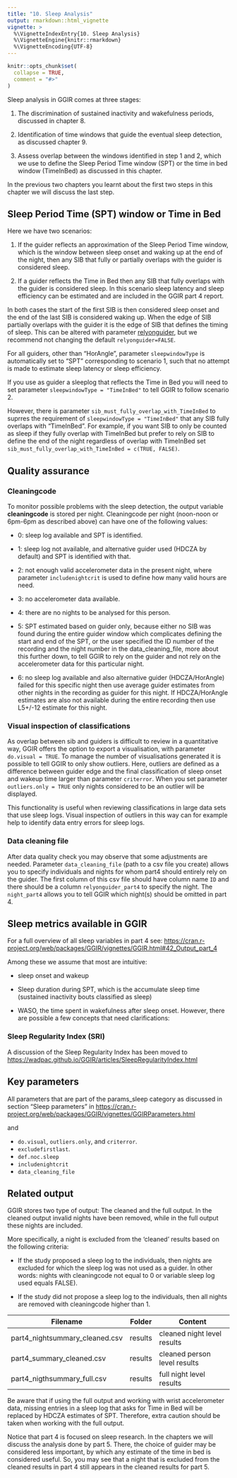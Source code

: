 ```yaml
---
title: "10. Sleep Analysis"
output: rmarkdown::html_vignette
vignette: >
  %\VignetteIndexEntry{10. Sleep Analysis}
  %\VignetteEngine{knitr::rmarkdown}
  %\VignetteEncoding{UTF-8}
---
```


```r
knitr::opts_chunk$set(
  collapse = TRUE,
  comment = "#>"
)
```

Sleep analysis in GGIR comes at three stages:

1.  The discrimination of sustained inactivity and wakefulness periods, discussed in chapter 8.

2.  Identification of time windows that guide the eventual sleep detection, as discussed chapter 9.

3.  Assess overlap between the windows identified in step 1 and 2, which we use to define the Sleep Period Time window (SPT) or the time in bed window (TimeInBed) as discussed in this chapter.

In the previous two chapters you learnt about the first two steps in this chapter we will discuss the last step.

## Sleep Period Time (SPT) window or Time in Bed

Here we have two scenarios:

1.  If the guider reflects an approximation of the Sleep Period Time window, which is the window between sleep onset and waking up at the end of the night, then any SIB that fully or partially overlaps with the guider is considered sleep.

2.  If a guider reflects the Time in Bed then any SIB that fully overlaps with the guider is considered sleep. In this scenario sleep latency and sleep efficiency can be estimated and are included in the GGIR part 4 report. 

In both cases the start of the first SIB is then considered sleep onset and the end of the last SIB is considered waking up. When the edge of SIB partially overlaps with the guider it is the edge of SIB that defines the timing of sleep. This can be altered with parameter [relyonguider](https://wadpac.github.io/GGIR/articles/GGIRParameters.html?q=relyonguider#relyonguider), but we recommend not changing the default `relyonguider=FALSE`.

For all guiders, other than "HorAngle", parameter `sleepwindowType` is automatically set to "SPT" corresponding to scenario 1, such that no attempt is made to estimate sleep latency or sleep efficiency. 

If you use as guider a sleeplog that reflects the Time in Bed you will need to set parameter `sleepwindowType = "TimeInBed"` to tell GGIR to follow scenario 2.

However, there is parameter `sib_must_fully_overlap_with_TimeInBed` to suprres the requirement
of `sleepwindowType = "TimeInBed"` that any SIB fully overlaps with "TimeInBed". For example, if you
want SIB to only be counted as sleep if they fully overlap with TimeInBed but prefer to rely on SIB to define the end of the night regardless of overlap with TimeInBed set `sib_must_fully_overlap_with_TimeInBed = c(TRUE, FALSE)`.

## Quality assurance

### Cleaningcode

To monitor possible problems with the sleep detection, the output variable **cleaningcode** is stored per night. Cleaningcode per night (noon-noon or 6pm-6pm as described above) can have one of the following values:

- 0: sleep log available and SPT is identified.

- 1: sleep log not available, and alternative guider used (HDCZA by default) and SPT is identified with that.

- 2: not enough valid accelerometer data in the present night, where parameter `includenightcrit` is used to define how many valid hours are need.

- 3: no accelerometer data available.

- 4: there are no nights to be analysed for this person.

- 5: SPT estimated based on guider only, because either no SIB was found during the entire guider window which complicates defining the start and end of the SPT, or the user specified the ID number of the recording and the night number in the data_cleaning_file, more about this further down, to tell GGIR to rely on the guider and not rely on the accelerometer data for this particular night.

- 6: no sleep log available and also alternative guider (HDCZA/HorAngle) failed for this specific night then use average guider estimates from other nights in the recording as guider for this night. If HDCZA/HorAngle estimates are also not available during the entire recording then use L5+/-12 estimate for this night.

### Visual inspection of classifications

As overlap between sib and guiders is difficult to review in a quantitative way, GGIR offers the option to export a visualisation, with parameter `do.visual = TRUE`. To manage the number of visualisations generated it is possible to tell GGIR to only show outliers. Here, outliers are defined as a difference between guider edge and the final classification of sleep onset and wakeup time larger than parameter `criterror`. When you set parameter `outliers.only = TRUE` only nights considered to be an outlier will be displayed. 

This functionality is useful when reviewing classifications in large data sets that use sleep logs. Visual inspection of outliers in this way can for example help to identify data entry errors for sleep logs.

### Data cleaning file

After data quality check you may observe that some adjustments are needed. Parameter `data_cleaning_file` (path to a csv file you create) allows you to specify individuals and nights for whom part4 should entirely rely on the guider. The first column of this csv file should have column name `ID` and there should be a column `relyonguider_part4` to specify the night. The `night_part4` allows you to tell GGIR which night(s) should be omitted in part 4.

## Sleep metrics available in GGIR

For a full overview of all sleep variables in part 4 see: <https://cran.r-project.org/web/packages/GGIR/vignettes/GGIR.html#42_Output_part_4>

Among these we assume that most are intuitive: 

- sleep onset and wakeup 

- Sleep duration during SPT, which is the accumulate sleep time (sustained inactivity bouts classified as sleep) 

- WASO, the time spent in wakefulness after sleep onset. However, there are possible a few concepts that need clarifications:

### Sleep Regularity Index (SRI)

A discussion of the Sleep Regularity Index has been moved to 
<https://wadpac.github.io/GGIR/articles/SleepRegularityIndex.html>

## Key parameters

All parameters that are part of the params_sleep category as discussed in section "Sleep parameters" in <https://cran.r-project.org/web/packages/GGIR/vignettes/GGIRParameters.html> 

and 

- `do.visual`, `outliers.only`, and `criterror`. 
- `excludefirstlast`. 
- `def.noc.sleep` 
- `includenightcrit` 
- `data_cleaning_file`

## Related output

GGIR stores two type of output: The cleaned and the full output. In the cleaned output invalid nights have been removed, while in the full output these nights are included. 

More specifically, a night is excluded from the 'cleaned' results based on the following criteria: 

- If the study proposed a sleep log to the individuals, then nights are excluded for which the sleep log was not used as a guider. In other words: nights with cleaningcode not equal to 0 or variable sleep log used equals FALSE). 

- If the study did not propose a sleep log to the individuals, then all nights are removed with cleaningcode higher than 1.

| Filename                       | Folder  | Content                      |
|--------------------------------|---------|------------------------------|
| part4_nightsummary_cleaned.csv | results | cleaned night level results  |
| part4_summary_cleaned.csv      | results | cleaned person level results |
| part4_nigthsummary_full.csv    | results | full night level results     |

Be aware that if using the full output and working with wrist accelerometer data, missing entries in a sleep log that asks for Time in Bed will be replaced by HDCZA estimates of SPT. Therefore, extra caution should be taken when working with the full output. 

Notice that part 4 is focused on sleep research. In the chapters we will discuss the analysis done by part 5. There, the choice of guider may be considered less important, by which any estimate of the time in bed is considered useful. So, you may see that a night that is excluded from the cleaned results in part 4 still appears in the cleaned results for part 5.
